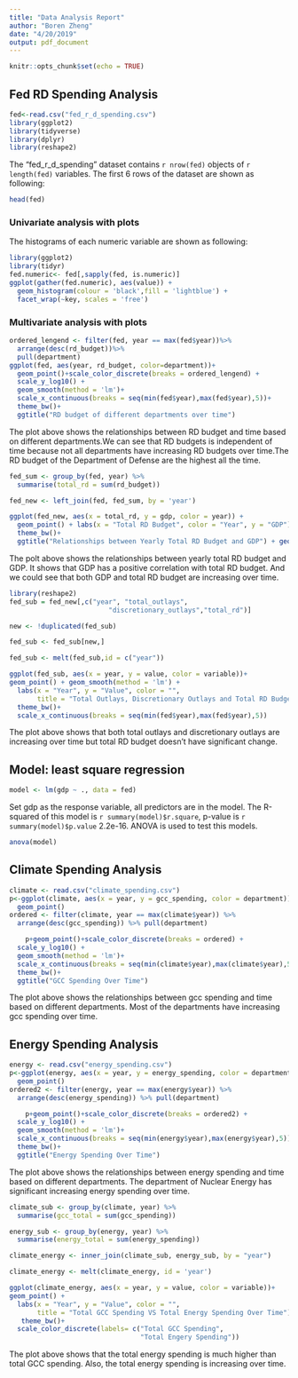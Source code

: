 ```yaml
---
title: "Data Analysis Report"
author: "Boren Zheng"
date: "4/20/2019"
output: pdf_document
---
```


```r
knitr::opts_chunk$set(echo = TRUE)
```

## Fed RD Spending Analysis

```r
fed<-read.csv("fed_r_d_spending.csv")
library(ggplot2)
library(tidyverse)
library(dplyr)
library(reshape2)
```

The "fed_r_d_spending" dataset contains `r nrow(fed)` objects of `r length(fed)` variables. The first 6 rows of the dataset are shown as following:

```r
head(fed)
```


### Univariate analysis with plots

The histograms of each numeric variable are shown as following:

```r
library(ggplot2)
library(tidyr)
fed.numeric<- fed[,sapply(fed, is.numeric)]
ggplot(gather(fed.numeric), aes(value)) + 
  geom_histogram(colour = 'black',fill = 'lightblue') +
  facet_wrap(~key, scales = 'free')
```

### Multivariate analysis with plots


```r

ordered_lengend <- filter(fed, year == max(fed$year))%>%
  arrange(desc(rd_budget))%>%
  pull(department)
ggplot(fed, aes(year, rd_budget, color=department))+
  geom_point()+scale_color_discrete(breaks = ordered_lengend) +
  scale_y_log10() +
  geom_smooth(method = 'lm')+
  scale_x_continuous(breaks = seq(min(fed$year),max(fed$year),5))+
  theme_bw()+
  ggtitle("RD budget of different departments over time")
```


The plot above shows the relationships between RD budget and time based on different departments.We can see that RD budgets is independent of time because not all departments have increasing RD budgets over time.The RD budget of the Department of Defense are the highest all the time.


```r

fed_sum <- group_by(fed, year) %>%
  summarise(total_rd = sum(rd_budget))

fed_new <- left_join(fed, fed_sum, by = 'year')

ggplot(fed_new, aes(x = total_rd, y = gdp, color = year)) +
  geom_point() + labs(x = "Total RD Budget", color = "Year", y = "GDP") +
  theme_bw()+
  ggtitle("Relationships between Yearly Total RD Budget and GDP") + geom_smooth(method = "lm")
```
The polt above shows the relationships between yearly total RD budget and GDP. It shows that GDP has a positive correlation with total RD budget. And we could see that both GDP and total RD budget are increasing over time.


```r
library(reshape2)
fed_sub = fed_new[,c("year", "total_outlays",
                         "discretionary_outlays","total_rd")]

new <- !duplicated(fed_sub)

fed_sub <- fed_sub[new,]

fed_sub <- melt(fed_sub,id = c("year"))

ggplot(fed_sub, aes(x = year, y = value, color = variable))+
geom_point() + geom_smooth(method = 'lm') + 
  labs(x = "Year", y = "Value", color = "", 
       title = "Total Outlays, Discretionary Outlays and Total RD Budget") +
  theme_bw()+
  scale_x_continuous(breaks = seq(min(fed$year),max(fed$year),5))
```
The plot above shows that both total outlays and discretionary outlays are increasing over time but total RD budget doesn't have significant change.


## Model: least square regression
```r
model <- lm(gdp ~ ., data = fed)
```
Set gdp as the response variable, all predictors are in the model.
The R-squared of this model is `r summary(model)$r.square`, p-value is `r summary(model)$p.value` 2.2e-16. ANOVA is used to test this models.
```r
anova(model)
```


## Climate Spending Analysis

```r
climate <- read.csv("climate_spending.csv")
p<-ggplot(climate, aes(x = year, y = gcc_spending, color = department))+
  geom_point()
ordered <- filter(climate, year == max(climate$year)) %>%
  arrange(desc(gcc_spending)) %>% pull(department)

    p+geom_point()+scale_color_discrete(breaks = ordered) +
  scale_y_log10() +
  geom_smooth(method = 'lm')+
  scale_x_continuous(breaks = seq(min(climate$year),max(climate$year),5))+
  theme_bw()+
  ggtitle("GCC Spending Over Time")     
```


The plot above shows the relationships between gcc spending and time based on different departments. Most of the departments have increasing gcc spending over time. 


## Energy Spending Analysis

```r
energy <- read.csv("energy_spending.csv")
p<-ggplot(energy, aes(x = year, y = energy_spending, color = department))+
  geom_point()
ordered2 <- filter(energy, year == max(energy$year)) %>%
  arrange(desc(energy_spending)) %>% pull(department)

    p+geom_point()+scale_color_discrete(breaks = ordered2) +
  scale_y_log10() +
  geom_smooth(method = 'lm')+
  scale_x_continuous(breaks = seq(min(energy$year),max(energy$year),5))+
  theme_bw()+
  ggtitle("Energy Spending Over Time")     
```

The plot above shows the relationships between energy spending and time based on different departments. The department of Nuclear Energy has significant increasing energy spending over time. 


```r
climate_sub <- group_by(climate, year) %>%
  summarise(gcc_total = sum(gcc_spending))

energy_sub <- group_by(energy, year) %>% 
  summarise(energy_total = sum(energy_spending))

climate_energy <- inner_join(climate_sub, energy_sub, by = "year")

climate_energy <- melt(climate_energy, id = 'year')

ggplot(climate_energy, aes(x = year, y = value, color = variable))+
geom_point() + 
  labs(x = "Year", y = "Value", color = "", 
       title = "Total GCC Spending VS Total Energy Spending Over Time") + 
   theme_bw()+
  scale_color_discrete(labels= c("Total GCC Spending", 
                                 "Total Engery Spending"))

```

The plot above shows that the total energy spending is much higher than total GCC spending. Also, the total energy spending is increasing over time. 